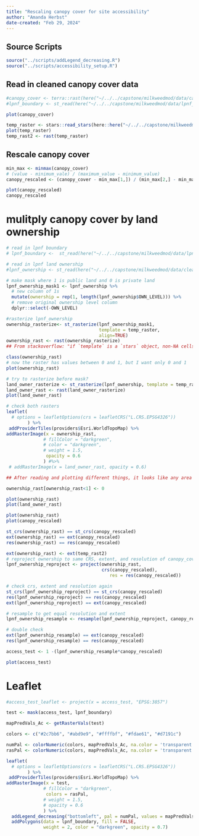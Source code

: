 ```yaml
---
title: "Rescaling canopy cover for site accessibility"
author: "Amanda Herbst"
date-created: "Feb 29, 2024"
---
```


## Source Scripts
```r
source("../scripts/addLegend_decreasing.R")
source("../scripts/accessibility_setup.R")
```

## Read in cleaned canopy cover data
```r
#canopy_cover <- terra::rast(here("~/../../capstone/milkweedmod/data/canopy_cover/canopy_cover_cleaned.tif"))
#lpnf_boundary <- st_read(here("~/../../capstone/milkweedmod/data/lpnf_boundary_data/lpnf_boundary/lpnf_boundary.shp"))

plot(canopy_cover)

temp_raster <- stars::read_stars(here::here("~/../../capstone/milkweedmod/data/models/allpoints_bioclim_canopy_dem.tif"))
plot(temp_raster)
temp_rast2 <- rast(temp_raster)
```

## Rescale canopy cover

```r
min_max <- minmax(canopy_cover) 
# (value - minimum_vale) / (maximum_value - minimum_value)
canopy_rescaled <- (canopy_cover - min_max[1,]) / (min_max[2,] - min_max[1,])

plot(canopy_rescaled)
canopy_rescaled

```
# mulitply canopy cover by land ownership

```r
# read in lpnf boundary
# lpnf_boundary <-  st_read(here("~/../../capstone/milkweedmod/data/lpnf_boundary_data/lpnf_boundary"))

# read in lpnf land ownership
#lpnf_ownership <- st_read(here("~/../../capstone/milkweedmod/data/clean_data/lpnf_land_ownership/lpnf_land_ownership.shp"))

# make mask where 1 is public land and 0 is private land
lpnf_ownership_mask1 <- lpnf_ownership %>% 
  # new column of 1s
  mutate(ownership = rep(1, length(lpnf_ownership$OWN_LEVEL))) %>% 
  # remove original ownership level column
  dplyr::select(-OWN_LEVEL)

#rasterize lpnf_ownership
ownership_rasterize<- st_rasterize(lpnf_ownership_mask1, 
                                   template = temp_raster,
                                   align=TRUE)
ownership_rast <- rast(ownership_rasterize)
## From stackoverflow: "if `template` is a `stars` object, non-NA cells that are not covered by `sf` receive the value in `template`; see also argument `align`."

class(ownership_rast)
# now the raster has values between 0 and 1, but I want only 0 and 1
plot(ownership_rast)

# try to rasterize before mask?
land_owner_rasterize <- st_rasterize(lpnf_ownership, template = temp_raster)
land_owner_rast <- rast(land_owner_rasterize)
plot(land_owner_rast)

# check both rasters
leaflet(
  # options = leafletOptions(crs = leafletCRS("L.CRS.EPSG4326"))
        ) %>% 
 addProviderTiles(providers$Esri.WorldTopoMap) %>%
addRasterImage(x = ownership_rast,
              # fillColor = "darkgreen",
              # color = "darkgreen",
              # weight = 1.5,
               opacity = 0.6
              ) #%>% 
 # addRasterImage(x = land_owner_rast, opacity = 0.6)

## After reading and plotting different things, it looks like any area in the template that the land ownership DIDN'T cover was kept as the value in the template raster. So I am going to try to replace any values that don't equal 1 to 0

ownership_rast[ownership_rast<1] <- 0

plot(ownership_rast)
plot(land_owner_rast)
```

```r
plot(ownership_rast)
plot(canopy_rescaled)
```

```r
st_crs(ownership_rast) == st_crs(canopy_rescaled)
ext(ownership_rast) == ext(canopy_rescaled)
res(ownership_rast) == res(canopy_rescaled)

ext(ownership_rast) <- ext(temp_rast2)
# reproject ownership to same CRS, extent, and resolution of canopy_cover
lpnf_ownership_reproject <- project(ownership_rast,
                                    crs(canopy_rescaled),
                                       res = res(canopy_rescaled))

# check crs, extent and resolution again
st_crs(lpnf_ownership_reproject) == st_crs(canopy_rescaled)
res(lpnf_ownership_reproject) == res(canopy_rescaled)
ext(lpnf_ownership_reproject) == ext(canopy_rescaled)

# resample to get equal resolution and extent 
lpnf_ownership_resample <- resample(lpnf_ownership_reproject, canopy_rescaled)

# double check 
ext(lpnf_ownership_resample) == ext(canopy_rescaled)
res(lpnf_ownership_resample) == res(canopy_rescaled)

```


```r
access_test <- 1 -(lpnf_ownership_resample*canopy_rescaled)

plot(access_test)
```
# Leaflet

```r
#access_test_leaflet <- project(x = access_test, "EPSG:3857")

test <- mask(access_test, lpnf_boundary)

mapPredVals_Ac <- getRasterVals(test)

colors <- c("#2c7bb6", "#abd9e9", "#ffffbf", "#fdae61", "#d7191c")

numPal <- colorNumeric(colors, mapPredVals_Ac, na.color = 'transparent', reverse = TRUE)
rasPal <- colorNumeric(colors, mapPredVals_Ac, na.color = 'transparent', reverse = TRUE)

leaflet(
  # options = leafletOptions(crs = leafletCRS("L.CRS.EPSG4326"))
        ) %>% 
 addProviderTiles(providers$Esri.WorldTopoMap) %>%
addRasterImage(x = test,
              # fillColor = "darkgreen",
               colors = rasPal,
              # weight = 1.5,
              # opacity = 0.6
              ) %>%
  addLegend_decreasing("bottomleft", pal = numPal, values = mapPredVals_Ac, title = "Accessibility Score") %>%
  addPolygons(data = lpnf_boundary, fill = FALSE,
              weight = 2, color = "darkgreen", opacity = 0.7)
```


